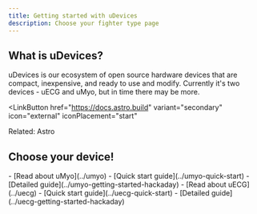```yaml
---
title: Getting started with uDevices
description: Choose your fighter type page
---
```



## What is uDevices?

uDevices is our ecosystem of open source hardware devices that are compact, inexpensive, and ready to use and modify.
Currently it's two devices - uECG and uMyo, but in time there may be more.


<LinkButton
  href="https://docs.astro.build"
  variant="secondary"
  icon="external"
  iconPlacement="start"
>
  Related: Astro
</LinkButton>

## Choose your device!

<CardGrid>
	<Card title="uMyo" icon="setting">
    - [Read about uMyo](../umyo)
	- [Quick start guide](../umyo-quick-start)
	- [Detailed guide](../umyo-getting-started-hackaday)
	</Card>
	<Card title="uECG" icon="heart">
	- [Read about uECG](../uecg)
	- [Quick start guide](../uecg-quick-start)
	- [Detailed guide](../uecg-getting-started-hackaday)
	</Card>
</CardGrid>

